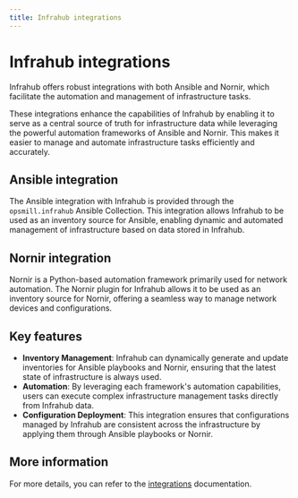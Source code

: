 ```yaml
---
title: Infrahub integrations
---
```


# Infrahub integrations

Infrahub offers robust integrations with both Ansible and Nornir, which facilitate the automation and management of infrastructure tasks.

These integrations enhance the capabilities of Infrahub by enabling it to serve as a central source of truth for infrastructure data while leveraging the powerful automation frameworks of Ansible and Nornir. This makes it easier to manage and automate infrastructure tasks efficiently and accurately.

## Ansible integration

The Ansible integration with Infrahub is provided through the `opsmill.infrahub` Ansible Collection. This integration allows Infrahub to be used as an inventory source for Ansible, enabling dynamic and automated management of infrastructure based on data stored in Infrahub.

## Nornir integration

Nornir is a Python-based automation framework primarily used for network automation. The Nornir plugin for Infrahub allows it to be used as an inventory source for Nornir, offering a seamless way to manage network devices and configurations.

## Key features

- **Inventory Management**: Infrahub can dynamically generate and update inventories for Ansible playbooks and Nornir, ensuring that the latest state of infrastructure is always used.
- **Automation**: By leveraging each framework's automation capabilities, users can execute complex infrastructure management tasks directly from Infrahub data.
- **Configuration Deployment**: This integration ensures that configurations managed by Infrahub are consistent across the infrastructure by applying them through Ansible playbooks or Nornir.

## More information

For more details, you can refer to the [integrations](../integrations/) documentation.

